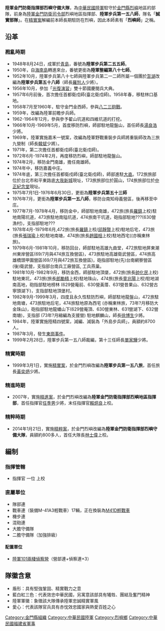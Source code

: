 {{refimprove|time=2016-12-16T13:51:13+00:00}}
{{unreferenced|time=2016-12-16T13:51:13+00:00}}
{{Infobox Military Unit
| 名稱 = 陸軍金門防衛指揮部烈嶼守備大隊<br>Lieyu Garrison Battalion
| 圖片 =
| 圖片說明 = 烈嶼守備大隊隊徽
| 時期 = 1948年8月24日－現今
| 國家 = {{ROC}}
| 效忠 = {{ROC}}
| 軍種 = {{ROCA}}
| 兵科 = [[步兵|步兵]]、[[裝甲兵|裝甲兵]]、[[砲兵|砲兵]]
| 功能 = 
| 規模 = [[大隊|大隊]]
| 隸屬 = <!-- 注释出：[[File:Roca_Kiman_Defense_Command.png|20px]] --> [[陸軍金門防衛指揮部|陸軍金門防衛指揮部]]
| 駐地 = [[烈嶼鄉|烈嶼]]
| 裝備 = 
| 別稱 = 陸軍步兵第一五八師、誠實部隊
| 守護 = 
| 格言 = 
| 顏色 = 
| 隊歌 = 
| 吉祥物 = 
| 戰役 = [[金門砲戰|金門砲戰]]
| 隊慶 = 1948年8月24日
| 獎章 = 
| 榮譽 = 
| 現任指揮官 = 
| 象徵指揮官 = 
| 著名指揮官 = 
| 佩章一 = 
| 佩章二 = 
| 佩章三 = 
| 佩章四 = 
}}
'''陸軍金門防衛指揮部烈嶼守備大隊'''，為[[中華民國陸軍|中華民國陸軍]]駐守於[[金門縣|金門縣]][[烈嶼|烈嶼]]地區的部隊，前身為[[陸軍金門防衛司令部|陸軍金門防衛司令部]]烈嶼地區指揮部、'''陸軍步兵第一五八師'''，隊名「'''誠實部隊'''」。在[[精實案|精實案]]解編前本師長期駐防在烈嶼，因此本師素有「'''烈嶼師'''」之稱。

== 沿革 ==
=== 戡亂時期 ===
*1948年8月24日，成軍於[[青島|青島]]，番號為'''陸軍步兵第二五五師'''。
*1950年，自[[海南島|海南島]]轉進來台，番號更銜為'''陸軍整編第八十七師'''。
*1952年10月，陸軍步兵第八十七師與陸軍步兵第二一二師所屬一個團於[[澎湖|澎湖]]改編為'''陸軍步兵第五十八師'''（師長[[羅恕人|羅恕人]]少將）。
*1956年10月，參加「[[1956年中華民國國慶閱兵|光復演習]]」雙十節國慶閱兵大典。
*1957年6月前後，首次擔任首都衛戍師(臺北衛戍師)。1958年春，移駐林口基地。
*1958年7月至1960年，駐守金門金西師，參與[[八二三砲戰|八二三砲戰]]。
*1959年，改編為陸軍前瞻步兵師。
*1962-1964年12月，參與參予翟山坑道和四維坑道的打挖。
*1966年10月-1969年5月，首度移防烈嶼，師部駐地龍盤山，首任師長[[湯良浩|湯良浩]]少將。
*1969年，陸軍實施嘉禾一號案，改編為陸軍野戰重裝步兵師將重裝師改為三旅九營制（師長[[韓斌|韓斌]]少將）。
*1971年，第二次擔任首都衛戍師(臺北衛戍師)。
*1972年6月-1974年2月，再度移防烈嶼，師部駐地龍盤山。
*1974年2月，移防金門南雄，擔任南雄師。
*1974年中，移防嘉義中庄。
*1974年底，第三次擔任首都衛戍師(臺北衛戍師)，師部進駐[[大直|大直]]。172旅旅部位於台北市和平東路底[[大我新城|大我新城]]現址，173旅旅部位於圓山，174旅旅部位於[[中正紀念堂|中正紀念堂]]現址。
*1975年7月1日-1976年6月30日，更銜為'''陸軍步兵第五十三師'''
*1976年7月，更銜為'''陸軍步兵第一五八師'''，移防台南知母義營區，後再移至中庄。
*1977年7月-1978年4月，移防金中，師部駐地南雄，472旅(旅長[[羅鎮|羅鎮]]上校)駐地南陽坑道，473旅駐地南隘坑道，474旅南干坑道，砲指部駐地???(630營漁村)，支指部駐地???
*1978年4月-1979年6月,472旅(旅長[[羅鎮|羅鎮]]上校/[[邱靜賢|邱靜賢]]上校)駐地后宅，473旅(旅長[[張瑞瑜|張瑞瑜]]上校)駐地南塘，474旅(旅長[[趙國相|趙國相]]上校)駐地西宅((亦稱東林旅)。
*1979年6月-1981年10月，移防回台，師部駐地高雄九曲堂，472旅駐地屏東潮州東岸營區(69/7月與474旅互換營區)，473旅駐地高雄衛武營區，474旅高雄橋頭甲圍營區(69/7月與472旅互換營區)，砲指部駐地(先)台南網寮營區 (後)衛武營，支指部台南兵工廠營區, 工兵燕巢。
*1981年10月-1982年9月，移防金西，師部駐地頂堡，472旅(旅長[[帥化民|帥化民]]上校)駐地東坑，473旅(旅長[[郎勵精|郎勵精]]上校)駐地珠山，474旅(旅長[[童兆陽|童兆陽]]上校)駐地湖南高地，砲指部駐地榜林 (629營庵前、630營黃厝、631營昔果山、632營古寧頭湖下)，支指部駐地頂堡村。
*1982年9月-1999年3月，四度且永久性駐防烈嶼，師部駐地龍盤山，472旅駐地南塘，473旅駐地后宅，474旅駐地原為西宅 (亦稱東林旅，73年?月移防大金珠山)，砲指部駐地龍蟠山下(629營庵頂、630營東林、631營湖下、632營南塘)，支指部 (73年?月縮編為支援營) 駐地麒麟山，師長[[徐博生|徐博生]]少將。
*1984年，陸軍實施陸精四號案，減編、減裝為「外島步兵師」，員額約8700人。
*1987年3月，發生[[東崗事件|東崗事件]]。
*1999年2月28日，陸軍步兵第一五八師裁編，第十三任師長[[單家驊|單家驊]]少將。

=== 精實時期 ===
*1999年3月1日，實施[[精實案|精實案]]，於金門烈嶼改編為'''陸軍步兵第一五八旅'''，首任旅長[[黃奕炳|黃奕炳]]少將。

=== 精進時期 ===
*2007年，實施[[精進案|精進案]]，於金門烈嶼改編為'''陸軍金門防衛指揮部烈嶼地區指揮部'''，首任指揮官[[任季男|任季男]]少將，末任指揮官[[賴炯良|賴炯良]]上校。

=== 精粹時期 ===
*2014年1月21日，實施[[精粹案|精粹案]]，於金門烈嶼改編為'''陸軍金門防衛指揮部烈嶼守備大隊'''，員額約800多人，首任大隊長[[林士偉|林士偉]]上校。

==編制==
=== 指揮管轄 ===
*指揮官 一位 上校

=== 直屬單位 ===
*隊部連
*戰車連（裝備M-41A3輕戰車）17輛，正在換裝為[[M41D輕戰車|M41D輕戰車]]
*機步連
*混砲連
*大膽守備隊
*二膽守備隊（加強排級）  

==== 配置單位 ====
*[[中華民國陸軍101兩棲偵察營|陸軍101兩棲偵察營]]（營部連+偵察連×3）

== 隊徽含意 ==
*盾形：具有堅強鞏固、精實戰力之意
*藍白紅三色：代表效忠中華民國，另寓意該部具有犧牲、團結及奮鬥精神
*陸軍軍徽：象徵該大隊傳承陸軍忠誠精實軍風
*愛心：代表該隊官兵具有赤忱效忠國家與熱愛百姓之心

{{中華民國陸軍}}

[[Category:金門縣組織|Category:金門縣組織]]
[[Category:中華民國陸軍|Category:中華民國陸軍]]
[[Category:烈嶼鄉|Category:烈嶼鄉]]
[[Category:中華民國福建省軍事|Category:中華民國福建省軍事]]